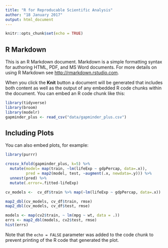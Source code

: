 ```yaml
---
title: "R for Reproducable Scientific Analysis"
author: "18 January 2017"
output: html_document
---
```


```r
knitr::opts_chunk$set(echo = TRUE)
```

## R Markdown

This is an R Markdown document. Markdown is a simple formatting syntax for authoring HTML, PDF, and MS Word documents. For more details on using R Markdown see <http://rmarkdown.rstudio.com>.

When you click the **Knit** button a document will be generated that includes both content as well as the output of any embedded R code chunks within the document. You can embed an R code chunk like this:

```r
library(tidyverse)
library(broom)
library(modelr)
gapminder_plus <- read_csv("data/gapminder_plus.csv")
```

## Including Plots

You can also embed plots, for example:

```r
library(purrr)

crossv_kfold(gapminder_plus, k=5) %>% 
  mutate(model= map(train, ~lm(lifeExp ~ gdpPercap, data=.x)),
         pred = map2(model, test, ~augment(.x, newdata=.y))) %>% 
  unnest(pred) %>% 
  mutate(.error=.fitted-lifeExp)

cv_models <-  cv_df$train %>% map(~lm(lifeExp ~ gdpPercap, data=.x))

map2_dbl(cv_models, cv_df$train, rmse) 
map2_dbl(cv_models, cv_df$test, rmse) 

models <- map(cv2$train, ~ lm(mpg ~ wt, data = .))
errs <- map2_dbl(models, cv2$test, rmse)
hist(errs)

```

Note that the `echo = FALSE` parameter was added to the code chunk to prevent printing of the R code that generated the plot.

